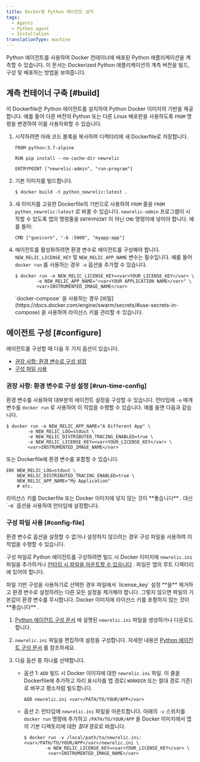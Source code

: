 ```yaml
---
title: Docker용 Python 에이전트 설치
tags:
  - Agents
  - Python agent
  - Installation
translationType: machine
---
```


Python 에이전트를 사용하여 Docker 컨테이너에 배포된 Python 애플리케이션을 계측할 수 있습니다. 이 문서는 Dockerized Python 애플리케이션의 계측 버전을 빌드, 구성 및 배포하는 방법을 보여줍니다.

## 계측 컨테이너 구축 [#build]

이 Dockerfile은 Python 에이전트를 설치하여 Python Docker 이미지의 기반을 제공합니다. 예를 들어 다른 버전의 Python 또는 다른 Linux 배포판을 사용하도록 `FROM` 명령을 변경하여 이를 사용자화할 수 있습니다.

1. 시작하려면 아래 코드 블록을 복사하여 디렉터리에 새 Dockerfile로 저장합니다.

   ```
   FROM python:3.7-alpine

   RUN pip install --no-cache-dir newrelic

   ENTRYPOINT ["newrelic-admin", "run-program"]
   ```

2. 기본 이미지를 빌드합니다.

   ```
   $ docker build -t python_newrelic:latest .
   ```

3. 새 이미지를 고유한 Dockerfile의 기반으로 사용하여 `FROM` 줄을 `FROM python_newrelic:latest` 로 바꿀 수 있습니다. `newrelic-admin` 프로그램이 시작할 수 있도록 앱의 명령줄을 `ENTRYPOINT` 이 아닌 `CMD` 명령어에 넣어야 합니다. 예를 들어:

   ```
   CMD ["gunicorn", "-b :5000", "myapp:app"]
   ```

4. 에이전트를 활성화하려면 환경 변수로 에이전트를 구성해야 합니다. `NEW_RELIC_LICENSE_KEY` 및 `NEW_RELIC_APP_NAME` 변수는 필수입니다. 예를 들어 `docker run` 를 사용하는 경우 `-e` 옵션을 추가할 수 있습니다.

   ```
   $ docker run -e NEW_RELIC_LICENSE_KEY=<var>YOUR_LICENSE_KEY</var> \
           -e NEW_RELIC_APP_NAME="<var>YOUR APPLICATION NAME</var>" \
           <var>INSTRUMENTED_IMAGE_NAME</var>
   ```

   <Callout variant="tip">
     `docker-compose` 을 사용하는 경우 [비밀](https://docs.docker.com/engine/swarm/secrets/#use-secrets-in-compose) 을 사용하여 라이선스 키를 관리할 수 있습니다.
   </Callout>

## 에이전트 구성 [#configure]

에이전트를 구성할 때 다음 두 가지 옵션이 있습니다.

* [권장 사항: 환경 변수로 구성 설정](#run-time-config)
* [구성 파일 사용](#config-file)

### 권장 사항: 환경 변수로 구성 설정 [#run-time-config]

환경 변수를 사용하여 대부분의 에이전트 설정을 구성할 수 있습니다. 런타임에 `-e` 매개변수를 `docker run` 로 사용하여 이 작업을 수행할 수 있습니다. 예를 들면 다음과 같습니다.

```
$ docker run -e NEW_RELIC_APP_NAME="A Different App" \
        -e NEW_RELIC_LOG=stdout \
        -e NEW_RELIC_DISTRIBUTED_TRACING_ENABLED=true \
        -e NEW_RELIC_LICENSE_KEY=<var>YOUR_LICENSE_KEY</var> \ 
        <var>INSTRUMENTED_IMAGE_NAME</var>
```

또는 Dockerfile에 환경 변수를 포함할 수 있습니다.

```
ENV NEW_RELIC_LOG=stdout \
    NEW_RELIC_DISTRIBUTED_TRACING_ENABLED=true \
    NEW_RELIC_APP_NAME="My Application"
    # etc.
```

<Callout variant="important">
  라이선스 키를 Dockerfile 또는 Docker 이미지에 넣지 않는 것이 **좋습니다** . 대신 `-e` 옵션을 사용하여 런타임에 설정합니다.
</Callout>

### 구성 파일 사용 [#config-file]

환경 변수로 옵션을 설정할 수 없거나 설정하지 않으려는 경우 구성 파일을 사용하여 이 작업을 수행할 수 있습니다.

구성 파일로 Python 에이전트를 구성하려면 빌드 시 Docker 이미지에 `newrelic.ini` 파일을 추가하거나 [런타임 시 파일을 마운트할 수 있습니다](https://docs.docker.com/storage/bind-mounts/) . 파일은 앱의 루트 디렉터리에 있어야 합니다.

<Callout variant="important">
  파일 기반 구성을 사용하기로 선택한 경우 파일에서 `license_key` 설정 **을** 제거하고 환경 변수로 설정하려는 다른 모든 설정을 제거해야 합니다. 그렇지 않으면 파일의 기본값이 환경 변수를 무시합니다. Docker 이미지에 라이선스 키를 포함하지 않는 것이 **좋습니다** .
</Callout>

1. [Python 에이전트 구성 문서](/docs/agents/python-agent/configuration/python-agent-configuration#agent-configuration-file) 에 설명된 `newrelic.ini` 파일을 생성하거나 다운로드합니다.

2. `newrelic.ini` 파일을 편집하여 설정을 구성합니다. 자세한 내용은 [Python 에이전트 구성 문서](/docs/agents/python-agent/configuration/python-agent-configuration) 를 참조하세요.

3. 다음 옵션 중 하나를 선택합니다.

   * 옵션 1: `ADD` 빌드 시 Docker 이미지에 대한 `newrelic.ini` 파일. 이 줄을 Dockerfile에 추가하고 자리 표시자를 앱 경로( `WORKDIR` 또는 절대 경로 기준)로 바꾸고 평소처럼 빌드합니다.

     ```
     ADD newrelic.ini <var>/PATH/TO/YOUR/APP</var>
     ```

   * 옵션 2: 런타임에 `newrelic.ini` 파일을 마운트합니다. 아래의 `-v` 스위치를 `docker run` 명령에 추가하고 `/PATH/TO/YOUR/APP` 을 Docker 이미지에서 앱의 기본 디렉토리에 대한 _절대_ 경로로 바꿉니다.

     ```
     $ docker run -v /local/path/to/newrelic.ini:<var>/PATH/TO/YOUR/APP</var>/newrelic.ini \
             -e NEW_RELIC_LICENSE_KEY=<var>YOUR_LICENSE_KEY</var> \
              <var>INSTRUMENTED_IMAGE_NAME</var>
     ```

<InstallFeedback/>